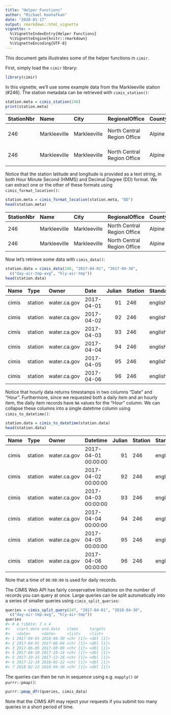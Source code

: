 ---
title: "Helper Functions"
author: "Michael Koohafkan"
date: "2020-01-17"
output: rmarkdown::html_vignette
vignette: >
  %\VignetteIndexEntry{Helper Functions}
  %\VignetteEngine{knitr::rmarkdown}
  %\VignetteEncoding{UTF-8}
---

This document gets illustrates some of the helper functions in `cimir `.



First, simply load the `cimir` library:


```r
library(cimir)
```

In this vignette, we'll use some example data from the 
Markleeville station (#246). The station metadata can be 
retrieved with `cimis_station()`:


```r
station.meta = cimis_station(246)
print(station.meta)
```


|StationNbr |Name         |City         |RegionalOffice              |County |ConnectDate |DisconnectDate |IsActive |IsEtoStation |Elevation |GroundCover |HmsLatitude           |HmsLongitude              |ZipCodes |SitingDesc |
|:----------|:------------|:------------|:---------------------------|:------|:-----------|:--------------|:--------|:------------|:---------|:-----------|:---------------------|:-------------------------|:--------|:----------|
|246        |Markleeville |Markleeville |North Central Region Office |Alpine |6/13/2014   |12/31/2050     |True     |True         |5517      |Grass       |38º46'24N / 38.773409 |-119º47'31W / -119.791930 |96120    |           |
|246        |Markleeville |Markleeville |North Central Region Office |Alpine |6/13/2014   |12/31/2050     |True     |True         |5517      |Grass       |38º46'24N / 38.773409 |-119º47'31W / -119.791930 |96133    |           |

Notice that the station latitude and longitude is provided as a text
string, in both Hour Minute Second (HMMS) and Decimal Degree (DD) 
format. We can extract one or the other of these formats using 
`cimis_format_location()`:


```r
station.meta = cimis_format_location(station.meta, "DD")
head(station.meta)
```


|StationNbr |Name         |City         |RegionalOffice              |County |ConnectDate |DisconnectDate |IsActive |IsEtoStation |Elevation |GroundCover | Latitude| Longitude|ZipCodes |SitingDesc |
|:----------|:------------|:------------|:---------------------------|:------|:-----------|:--------------|:--------|:------------|:---------|:-----------|--------:|---------:|:--------|:----------|
|246        |Markleeville |Markleeville |North Central Region Office |Alpine |6/13/2014   |12/31/2050     |True     |True         |5517      |Grass       | 38.77341| -119.7919|96120    |           |
|246        |Markleeville |Markleeville |North Central Region Office |Alpine |6/13/2014   |12/31/2050     |True     |True         |5517      |Grass       | 38.77341| -119.7919|96133    |           |

Now let's retrieve some data with `cimis_data()`:



```r
station.data = cimis_data(246, "2017-04-01", "2017-04-30",
  c("day-air-tmp-avg", "hly-air-tmp"))
head(station.data)
```


|Name  |Type    |Owner        |Date       | Julian|Station |Standard |ZipCodes     |Scope |Item         | Value|Qc |Unit |Hour |
|:-----|:-------|:------------|:----------|------:|:-------|:--------|:------------|:-----|:------------|-----:|:--|:----|:----|
|cimis |station |water.ca.gov |2017-04-01 |     91|246     |english  |96120, 96133 |daily |DayAirTmpAvg |  42.8|   |(F)  |NA   |
|cimis |station |water.ca.gov |2017-04-02 |     92|246     |english  |96120, 96133 |daily |DayAirTmpAvg |  45.7|   |(F)  |NA   |
|cimis |station |water.ca.gov |2017-04-03 |     93|246     |english  |96120, 96133 |daily |DayAirTmpAvg |  41.1|   |(F)  |NA   |
|cimis |station |water.ca.gov |2017-04-04 |     94|246     |english  |96120, 96133 |daily |DayAirTmpAvg |  47.0|   |(F)  |NA   |
|cimis |station |water.ca.gov |2017-04-05 |     95|246     |english  |96120, 96133 |daily |DayAirTmpAvg |  52.4|   |(F)  |NA   |
|cimis |station |water.ca.gov |2017-04-06 |     96|246     |english  |96120, 96133 |daily |DayAirTmpAvg |  48.9|   |(F)  |NA   |

Notice that hourly data returns timestamps in two columns "Date" and 
"Hour". Furthermore, since we requested both a daily item and an hourly 
item, the daily item records have `NA` values for the "Hour" column. We 
can collapse these columns into a single datetime column using 
`cimis_to_datetime()`:


```r
station.data = cimis_to_datetime(station.data)
head(station.data)
```


|Name  |Type    |Owner        |Datetime            | Julian|Station |Standard |ZipCodes     |Scope |Item         | Value|Qc |Unit |
|:-----|:-------|:------------|:-------------------|------:|:-------|:--------|:------------|:-----|:------------|-----:|:--|:----|
|cimis |station |water.ca.gov |2017-04-01 00:00:00 |     91|246     |english  |96120, 96133 |daily |DayAirTmpAvg |  42.8|   |(F)  |
|cimis |station |water.ca.gov |2017-04-02 00:00:00 |     92|246     |english  |96120, 96133 |daily |DayAirTmpAvg |  45.7|   |(F)  |
|cimis |station |water.ca.gov |2017-04-03 00:00:00 |     93|246     |english  |96120, 96133 |daily |DayAirTmpAvg |  41.1|   |(F)  |
|cimis |station |water.ca.gov |2017-04-04 00:00:00 |     94|246     |english  |96120, 96133 |daily |DayAirTmpAvg |  47.0|   |(F)  |
|cimis |station |water.ca.gov |2017-04-05 00:00:00 |     95|246     |english  |96120, 96133 |daily |DayAirTmpAvg |  52.4|   |(F)  |
|cimis |station |water.ca.gov |2017-04-06 00:00:00 |     96|246     |english  |96120, 96133 |daily |DayAirTmpAvg |  48.9|   |(F)  |

Note that a time of `00:00:00` is used for daily records.

The CIMIS Web API has fairly conservative limitations on the number
of records you can query at once. Large queries can be split 
automatically into a series of smaller queries using `cimis_split_queries`:


```r
queries = cimis_split_query(247, "2017-04-01", "2018-04-30",
  c("day-air-tmp-avg", "hly-air-tmp"))
queries
#> # A tibble: 7 x 4
#>   start.date end.date   items     targets  
#>   <date>     <date>     <list>    <list>   
#> 1 2017-04-01 2018-04-30 <chr [1]> <dbl [1]>
#> 2 2017-04-01 2017-06-04 <chr [1]> <dbl [1]>
#> 3 2017-06-05 2017-08-09 <chr [1]> <dbl [1]>
#> 4 2017-08-10 2017-10-14 <chr [1]> <dbl [1]>
#> 5 2017-10-15 2017-12-18 <chr [1]> <dbl [1]>
#> 6 2017-12-19 2018-02-22 <chr [1]> <dbl [1]>
#> 7 2018-02-23 2018-04-30 <chr [1]> <dbl [1]>
```

The queries can then be run in sequence using e.g. `mapply()` or 
`purrr::pmap()`:


```r
purrr::pmap_dfr(queries, cimis_data)
```

Note that the CIMIS API may reject your requests if you submit too many 
queries in a short period of time.
